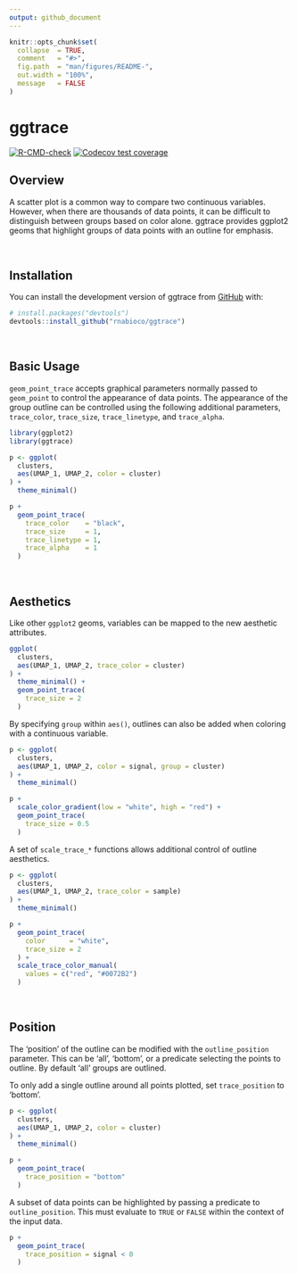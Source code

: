 ```yaml
---
output: github_document
---
```


<!-- README.md is generated from README.Rmd. Please edit that file -->

```r
knitr::opts_chunk$set(
  collapse  = TRUE,
  comment   = "#>",
  fig.path  = "man/figures/README-",
  out.width = "100%",
  message   = FALSE
)
```

# ggtrace

<!-- badges: start -->
[![R-CMD-check](https://github.com/rnabioco/ggtrace/workflows/R-CMD-check/badge.svg)](https://github.com/rnabioco/ggtrace/actions)
[![Codecov test coverage](https://codecov.io/gh/rnabioco/ggtrace/branch/master/graph/badge.svg)](https://codecov.io/gh/rnabioco/ggtrace?branch=master)
<!-- badges: end -->

## Overview

A scatter plot is a common way to compare two continuous variables. However, when there are thousands of data points, it can be difficult to distinguish between groups based on color alone. ggtrace provides ggplot2 geoms that highlight groups of data points with an outline for emphasis.

<br>

## Installation

You can install the development version of ggtrace from [GitHub](https://github.com/rnabioco/ggtrace) with:

``` r
# install.packages("devtools")
devtools::install_github("rnabioco/ggtrace")
```

<br>

## Basic Usage

`geom_point_trace` accepts graphical parameters normally passed to `geom_point` to control the appearance of data points. The appearance of the group outline can be controlled using the following additional parameters, `trace_color`, `trace_size`, `trace_linetype`, and `trace_alpha`. 

```r
library(ggplot2)
library(ggtrace)

p <- ggplot(
  clusters,
  aes(UMAP_1, UMAP_2, color = cluster)
) + 
  theme_minimal()

p +
  geom_point_trace(
    trace_color    = "black",
    trace_size     = 1,
    trace_linetype = 1,
    trace_alpha    = 1
  )
```

<br>

## Aesthetics

Like other `ggplot2` geoms, variables can be mapped to the new aesthetic attributes.

```r
ggplot(
  clusters,
  aes(UMAP_1, UMAP_2, trace_color = cluster)
) +
  theme_minimal() +
  geom_point_trace(
    trace_size = 2
  )
```

By specifying `group` within `aes()`, outlines can also be added when coloring with a continuous variable.

```r
p <- ggplot(
  clusters,
  aes(UMAP_1, UMAP_2, color = signal, group = cluster)
) +
  theme_minimal()

p +
  scale_color_gradient(low = "white", high = "red") +
  geom_point_trace(
    trace_size = 0.5
  )
```

A set of `scale_trace_*` functions allows additional control of outline aesthetics.

```r
p <- ggplot(
  clusters,
  aes(UMAP_1, UMAP_2, trace_color = sample)
) +
  theme_minimal()

p +
  geom_point_trace(
    color      = "white",
    trace_size = 2
  ) +
  scale_trace_color_manual(
    values = c("red", "#0072B2")
  )
```

<br>

## Position

The 'position' of the outline can be modified with the `outline_position` parameter. This can be 'all', 'bottom', or a predicate selecting the points to outline. By default 'all' groups are outlined.

To only add a single outline around all points plotted, set `trace_position` to 'bottom'.

```r
p <- ggplot(
  clusters,
  aes(UMAP_1, UMAP_2, color = cluster)
) +
  theme_minimal()

p +
  geom_point_trace(
    trace_position = "bottom"
  )
```

A subset of data points can be highlighted by passing a predicate to `outline_position`. This must evaluate to `TRUE` or `FALSE` within the context of the input data.

```r
p +
  geom_point_trace(
    trace_position = signal < 0
  )
```

